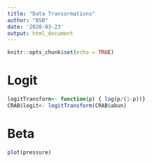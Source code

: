 ```yaml
---
title: "Data Transormations"
author: "BSB"
date: '2020-03-23'
output: html_document
---
```


```r
knitr::opts_chunk$set(echo = TRUE)
```

# Logit


```r
logitTransform<- function(p) { log(p/(1-p))}
CRAB$logit<- logitTransform(CRAB$abun)
```

# Beta



```r
plot(pressure)
```


